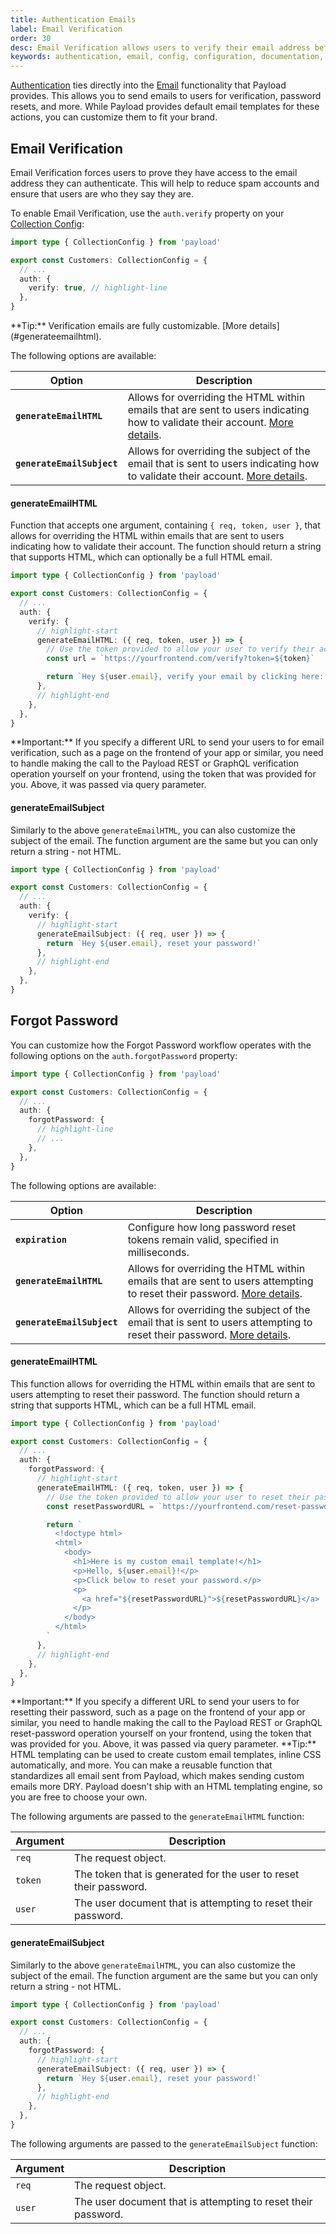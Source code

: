 ```yaml
---
title: Authentication Emails
label: Email Verification
order: 30
desc: Email Verification allows users to verify their email address before they're account is fully activated. Email Verification ties directly into the Email functionality that Payload provides.
keywords: authentication, email, config, configuration, documentation, Content Management System, cms, headless, javascript, node, react, nextjs
---
```


[Authentication](./overview) ties directly into the [Email](../email/overview) functionality that Payload provides. This allows you to send emails to users for verification, password resets, and more. While Payload provides default email templates for these actions, you can customize them to fit your brand.

## Email Verification

Email Verification forces users to prove they have access to the email address they can authenticate. This will help to reduce spam accounts and ensure that users are who they say they are.

To enable Email Verification, use the `auth.verify` property on your [Collection Config](../configuration/collections):

```ts
import type { CollectionConfig } from 'payload'

export const Customers: CollectionConfig = {
  // ...
  auth: {
    verify: true, // highlight-line
  },
}
```

<Banner type="info">
  **Tip:** Verification emails are fully customizable. [More details](#generateemailhtml).
</Banner>

The following options are available:

| Option                     | Description                                                                                                                                           |
| -------------------------- | ----------------------------------------------------------------------------------------------------------------------------------------------------- |
| **`generateEmailHTML`**    | Allows for overriding the HTML within emails that are sent to users indicating how to validate their account. [More details](#generateemailhtml).     |
| **`generateEmailSubject`** | Allows for overriding the subject of the email that is sent to users indicating how to validate their account. [More details](#generateemailsubject). |

#### generateEmailHTML

Function that accepts one argument, containing `{ req, token, user }`, that allows for overriding the HTML within emails that are sent to users indicating how to validate their account. The function should return a string that supports HTML, which can optionally be a full HTML email.

```ts
import type { CollectionConfig } from 'payload'

export const Customers: CollectionConfig = {
  // ...
  auth: {
    verify: {
      // highlight-start
      generateEmailHTML: ({ req, token, user }) => {
        // Use the token provided to allow your user to verify their account
        const url = `https://yourfrontend.com/verify?token=${token}`

        return `Hey ${user.email}, verify your email by clicking here: ${url}`
      },
      // highlight-end
    },
  },
}
```

<Banner type="warning">
  **Important:** If you specify a different URL to send your users to for email verification, such
  as a page on the frontend of your app or similar, you need to handle making the call to the
  Payload REST or GraphQL verification operation yourself on your frontend, using the token that was
  provided for you. Above, it was passed via query parameter.
</Banner>

#### generateEmailSubject

Similarly to the above `generateEmailHTML`, you can also customize the subject of the email. The function argument are the same but you can only return a string - not HTML.

```ts
import type { CollectionConfig } from 'payload'

export const Customers: CollectionConfig = {
  // ...
  auth: {
    verify: {
      // highlight-start
      generateEmailSubject: ({ req, user }) => {
        return `Hey ${user.email}, reset your password!`
      },
      // highlight-end
    },
  },
}
```

## Forgot Password

You can customize how the Forgot Password workflow operates with the following options on the `auth.forgotPassword` property:

```ts
import type { CollectionConfig } from 'payload'

export const Customers: CollectionConfig = {
  // ...
  auth: {
    forgotPassword: {
      // highlight-line
      // ...
    },
  },
}
```

The following options are available:

| Option                     | Description                                                                                                                                     |
| -------------------------- | ----------------------------------------------------------------------------------------------------------------------------------------------- |
| **`expiration`**           | Configure how long password reset tokens remain valid, specified in milliseconds.                                                               |
| **`generateEmailHTML`**    | Allows for overriding the HTML within emails that are sent to users attempting to reset their password. [More details](#generateEmailHTML).     |
| **`generateEmailSubject`** | Allows for overriding the subject of the email that is sent to users attempting to reset their password. [More details](#generateEmailSubject). |

#### generateEmailHTML

This function allows for overriding the HTML within emails that are sent to users attempting to reset their password. The function should return a string that supports HTML, which can be a full HTML email.

```ts
import type { CollectionConfig } from 'payload'

export const Customers: CollectionConfig = {
  // ...
  auth: {
    forgotPassword: {
      // highlight-start
      generateEmailHTML: ({ req, token, user }) => {
        // Use the token provided to allow your user to reset their password
        const resetPasswordURL = `https://yourfrontend.com/reset-password?token=${token}`

        return `
          <!doctype html>
          <html>
            <body>
              <h1>Here is my custom email template!</h1>
              <p>Hello, ${user.email}!</p>
              <p>Click below to reset your password.</p>
              <p>
                <a href="${resetPasswordURL}">${resetPasswordURL}</a>
              </p>
            </body>
          </html>
        `
      },
      // highlight-end
    },
  },
}
```

<Banner type="warning">
  **Important:** If you specify a different URL to send your users to for resetting their password,
  such as a page on the frontend of your app or similar, you need to handle making the call to the
  Payload REST or GraphQL reset-password operation yourself on your frontend, using the token that
  was provided for you. Above, it was passed via query parameter.
</Banner>

<Banner type="success">
  **Tip:** HTML templating can be used to create custom email templates, inline CSS automatically,
  and more. You can make a reusable function that standardizes all email sent from Payload, which
  makes sending custom emails more DRY. Payload doesn't ship with an HTML templating engine, so you
  are free to choose your own.
</Banner>

The following arguments are passed to the `generateEmailHTML` function:

| Argument | Description                                                       |
| -------- | ----------------------------------------------------------------- |
| `req`    | The request object.                                               |
| `token`  | The token that is generated for the user to reset their password. |
| `user`   | The user document that is attempting to reset their password.     |

#### generateEmailSubject

Similarly to the above `generateEmailHTML`, you can also customize the subject of the email. The function argument are the same but you can only return a string - not HTML.

```ts
import type { CollectionConfig } from 'payload'

export const Customers: CollectionConfig = {
  // ...
  auth: {
    forgotPassword: {
      // highlight-start
      generateEmailSubject: ({ req, user }) => {
        return `Hey ${user.email}, reset your password!`
      },
      // highlight-end
    },
  },
}
```

The following arguments are passed to the `generateEmailSubject` function:

| Argument | Description                                                   |
| -------- | ------------------------------------------------------------- |
| `req`    | The request object.                                           |
| `user`   | The user document that is attempting to reset their password. |
